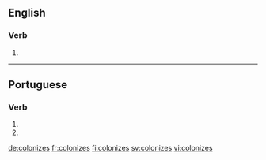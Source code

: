 ==English==

===Verb===
{{head|en|verb form}}

# {{en-third-person singular of|colonize}}

----

==Portuguese==

===Verb===
{{pt-verb-form}}

# {{conjugation of|colonizar||2|s|pres|subj|lang=pt}}
# {{conjugation of|colonizar||2|s|negative|impr|lang=pt}}

[[de:colonizes]]
[[fr:colonizes]]
[[fi:colonizes]]
[[sv:colonizes]]
[[vi:colonizes]]